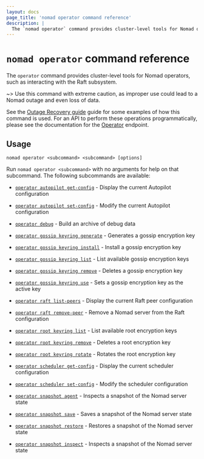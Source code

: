 ```yaml
---
layout: docs
page_title: 'nomad operator command reference'
description: |
  The `nomad operator` command provides cluster-level tools for Nomad operators.
---
```


# `nomad operator` command reference

The `operator` command provides cluster-level tools for Nomad operators, such
as interacting with the Raft subsystem.

~> Use this command with extreme caution, as improper use could lead to a Nomad
outage and even loss of data.

See the [Outage Recovery guide] guide for some examples of how this command is
used. For an API to perform these operations programmatically, please see the
documentation for the [Operator] endpoint.

## Usage

```plaintext
nomad operator <subcommand> <subcommand> [options]
```

Run `nomad operator <subcommand>` with no arguments for help on that subcommand.
The following subcommands are available:

- [`operator autopilot get-config`][get-config] - Display the current Autopilot
  configuration

- [`operator autopilot set-config`][set-config] - Modify the current Autopilot
  configuration

- [`operator debug`][debug] - Build an archive of debug data

- [`operator gossip keyring generate`][gossip_keyring_generate] - Generates a gossip encryption key

- [`operator gossip keyring install`][gossip_keyring_install] - Install a gossip encryption key

- [`operator gossip keyring list`][gossip_keyring_list] - List available gossip encryption keys

- [`operator gossip keyring remove`][gossip_keyring_remove] - Deletes a gossip encryption key

- [`operator gossip keyring use`][gossip_keyring_use] - Sets a gossip encryption key as the active key

- [`operator raft list-peers`][list] - Display the current Raft peer
  configuration

- [`operator raft remove-peer`][remove] - Remove a Nomad server from the Raft
  configuration

- [`operator root keyring list`][root_keyring_list] - List available root encryption keys

- [`operator root keyring remove`][root_keyring_remove] - Deletes a root encryption key

- [`operator root keyring rotate`][root_keyring_rotate] - Rotates the root encryption key

- [`operator scheduler get-config`][scheduler-get-config] - Display the current
  scheduler configuration

- [`operator scheduler set-config`][scheduler-set-config] - Modify the scheduler
  configuration

- [`operator snapshot agent`][snapshot-agent] <EnterpriseAlert inline /> - Inspects a snapshot of the Nomad server state

- [`operator snapshot save`][snapshot-save] - Saves a snapshot of the Nomad server state

- [`operator snapshot restore`][snapshot-restore] - Restores a snapshot of the Nomad server state

- [`operator snapshot inspect`][snapshot-inspect] - Inspects a snapshot of the Nomad server state

[debug]: /nomad/commands/operator/debug 'Builds an archive of configuration and state'
[get-config]: /nomad/commands/operator/autopilot/get-config 'Autopilot Get Config command'
[gossip_keyring_generate]: /nomad/commands/operator/gossip/keyring-generate 'Generates a gossip encryption key'
[gossip_keyring_install]: /nomad/commands/operator/gossip/keyring-install 'Install a gossip encryption key'
[gossip_keyring_list]: /nomad/commands/operator/gossip/keyring-list 'List available gossip encryption keys'
[gossip_keyring_remove]: /nomad/commands/operator/gossip/keyring-remove 'Deletes a gossip encryption key'
[gossip_keyring_use]: /nomad/commands/operator/gossip/keyring-use 'Sets a gossip encryption key as the active key'
[list]: /nomad/commands/operator/raft/list-peers 'Raft List Peers command'
[operator]: /nomad/api-docs/operator 'Operator API documentation'
[outage recovery guide]: /nomad/docs/manage/outage-recovery
[remove]: /nomad/commands/operator/raft/remove-peer 'Raft Remove Peer command'
[root_keyring_list]: /nomad/commands/operator/root/keyring-list 'List available root encryption keys'
[root_keyring_remove]: /nomad/commands/operator/root/keyring-remove 'Deletes a root encryption key'
[root_keyring_rotate]: /nomad/commands/operator/root/keyring-rotate 'Rotates the root encryption key'
[set-config]: /nomad/commands/operator/autopilot/set-config 'Autopilot Set Config command'
[snapshot-save]: /nomad/commands/operator/snapshot/save 'Snapshot Save command'
[snapshot-restore]: /nomad/commands/operator/snapshot/restore 'Snapshot Restore command'
[snapshot-inspect]: /nomad/commands/operator/snapshot/inspect 'Snapshot Inspect command'
[snapshot-agent]: /nomad/commands/operator/snapshot/agent 'Snapshot Agent command'
[scheduler-get-config]: /nomad/commands/operator/scheduler/get-config 'Scheduler Get Config command'
[scheduler-set-config]: /nomad/commands/operator/scheduler/set-config 'Scheduler Set Config command'
